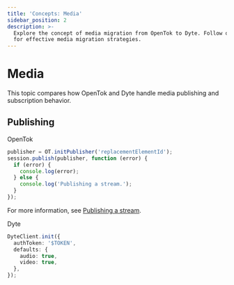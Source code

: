 ```yaml
---
title: 'Concepts: Media'
sidebar_position: 2
description: >-
  Explore the concept of media migration from OpenTok to Dyte. Follow our guide
  for effective media migration strategies.
---
```


# Media

This topic compares how OpenTok and Dyte handle media publishing and subscription behavior.

## Publishing

OpenTok

```ts
publisher = OT.initPublisher('replacementElementId');
session.publish(publisher, function (error) {
  if (error) {
    console.log(error);
  } else {
    console.log('Publishing a stream.');
  }
});
```

For more information, see [Publishing a stream](https://tokbox.com/developer/guides/publish-stream/js/).

Dyte

```ts
DyteClient.init({
  authToken: '$TOKEN',
  defaults: {
    audio: true,
    video: true,
  },
});
```

<head>
  <title>Concepts: Media Guide</title>
  <meta
    name="description"
    content="Explore the concept of media migration from OpenTok to Dyte. Follow our guide for effective media migration strategies."
  />
</head>
